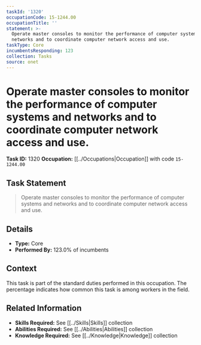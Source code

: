 ```yaml
---
taskId: '1320'
occupationCode: 15-1244.00
occupationTitle: ''
statement: >-
  Operate master consoles to monitor the performance of computer systems and
  networks and to coordinate computer network access and use.
taskType: Core
incumbentsResponding: 123
collection: Tasks
source: onet
---
```

# Operate master consoles to monitor the performance of computer systems and networks and to coordinate computer network access and use.

**Task ID:** 1320
**Occupation:** [[../Occupations|Occupation]] with code `15-1244.00`

## Task Statement

> Operate master consoles to monitor the performance of computer systems and networks and to coordinate computer network access and use.

## Details

- **Type:** Core
- **Performed By:** 123.0% of incumbents

## Context

This task is part of the standard duties performed in this occupation. The percentage indicates how common this task is among workers in the field.

## Related Information

- **Skills Required:** See [[../Skills|Skills]] collection
- **Abilities Required:** See [[../Abilities|Abilities]] collection
- **Knowledge Required:** See [[../Knowledge|Knowledge]] collection
